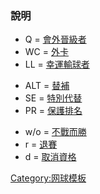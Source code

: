 ===說明===
{{col-begin}}
{{col-3}}
* Q = [[網球術語列表#會外晉級者|會外晉級者]]
* WC = [[網球術語列表#外卡|外卡]]
* LL = [[網球術語列表#幸運輸球者|幸運輸球者]]
{{col-3}}
* ALT = [[網球術語列表#Alternate|替補]]
* SE = [[網球術語列表#Special Exempt|特別代替]]
* PR = [[網球術語列表#Protected Ranking|保護排名]]
{{col-3}}
* w/o = [[網球術語列表#Walkover|不戰而勝]]
* r = [[網球術語列表#Retirement|退賽]] 
* d = [[網球術語列表#Default|取消資格]]  
{{col-end}}<noinclude>[[Category:网球模板]]</noinclude>